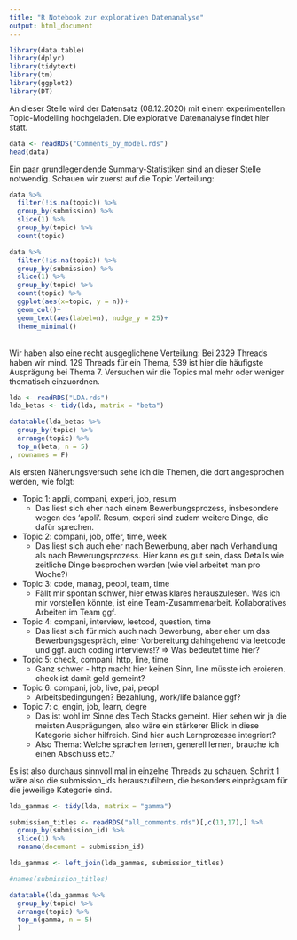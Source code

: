 ```yaml
---
title: "R Notebook zur explorativen Datenanalyse"
output: html_document
---
```




```r
library(data.table)
library(dplyr)
library(tidytext)
library(tm)
library(ggplot2)
library(DT)

```

An dieser Stelle wird der Datensatz (08.12.2020) mit einem experimentellen Topic-Modelling hochgeladen. Die explorative Datenanalyse findet hier statt. 

```r
data <- readRDS("Comments_by_model.rds")
head(data)
```

Ein paar grundlegendende Summary-Statistiken sind an dieser Stelle notwendig. Schauen wir zuerst auf die Topic Verteilung: 

```r
data %>% 
  filter(!is.na(topic)) %>% 
  group_by(submission) %>% 
  slice(1) %>% 
  group_by(topic) %>% 
  count(topic)

data %>% 
  filter(!is.na(topic)) %>% 
  group_by(submission) %>% 
  slice(1) %>% 
  group_by(topic) %>% 
  count(topic) %>% 
  ggplot(aes(x=topic, y = n))+
  geom_col()+
  geom_text(aes(label=n), nudge_y = 25)+
  theme_minimal()
```
\
Wir haben also eine recht ausgeglichene Verteilung: Bei 2329 Threads haben wir mind. 129 Threads für ein Thema, 539 ist hier die häufigste Ausprägung bei Thema 7. 
Versuchen wir die Topics mal mehr oder weniger thematisch einzuordnen. 

```r
lda <- readRDS("LDA.rds")
lda_betas <- tidy(lda, matrix = "beta")

datatable(lda_betas %>% 
  group_by(topic) %>% 
  arrange(topic) %>% 
  top_n(beta, n = 5)
, rownames = F)
```
Als ersten Näherungsversuch sehe ich die Themen, die dort angesprochen werden, wie folgt: 

* Topic 1: appli, compani, experi, job, resum
  * Das liest sich eher nach einem Bewerbungsprozess, insbesondere wegen des 'appli'. Resum, experi sind zudem weitere Dinge, die dafür sprechen.
* Topic 2: compani, job, offer, time, week
  * Das liest sich auch eher nach Bewerbung, aber nach Verhandlung als nach Bewerungsprozess. Hier kann es gut sein, dass Details wie zeitliche Dinge besprochen werden (wie viel arbeitet man pro Woche?)
* Topic 3: code, manag, peopl, team, time
  * Fällt mir spontan schwer, hier etwas klares herauszulesen. Was ich mir vorstellen könnte, ist eine Team-Zusammenarbeit. Kollaboratives Arbeiten im Team ggf.
* Topic 4: compani, interview, leetcod, question, time
  * Das liest sich für mich auch nach Bewerbung, aber eher um das Bewerbungsgespräch, einer Vorbereitung dahingehend via leetcode und ggf. auch coding interviews!? => Was bedeutet time hier?
* Topic 5: check, compani, http, line, time
  * Ganz schwer - http macht hier keinen Sinn, line müsste ich eroieren. check ist damit geld gemeint?
* Topic 6: compani, job, live, pai, peopl
  * Arbeitsbedingungen? Bezahlung, work/life balance ggf?
* Topic 7: c, engin, job, learn, degre
  * Das ist wohl im Sinne des Tech Stacks gemeint. Hier sehen wir ja die meisten Ausprägungen, also wäre ein stärkerer Blick in diese Kategorie sicher hilfreich. Sind hier auch Lernprozesse integriert?
  * Also Thema: Welche sprachen lernen, generell lernen, brauche ich einen Abschluss etc.?

Es ist also durchaus sinnvoll mal in einzelne Threads zu schauen. Schritt 1 wäre also die submission_ids herauszufiltern, die besonders einprägsam für die jeweilige Kategorie sind.

```r
lda_gammas <- tidy(lda, matrix = "gamma") 

submission_titles <- readRDS("all_comments.rds")[,c(11,17),] %>% 
  group_by(submission_id) %>% 
  slice(1) %>% 
  rename(document = submission_id)

lda_gammas <- left_join(lda_gammas, submission_titles)

#names(submission_titles)

datatable(lda_gammas %>% 
  group_by(topic) %>% 
  arrange(topic) %>% 
  top_n(gamma, n = 5)
  )
  
```

  
